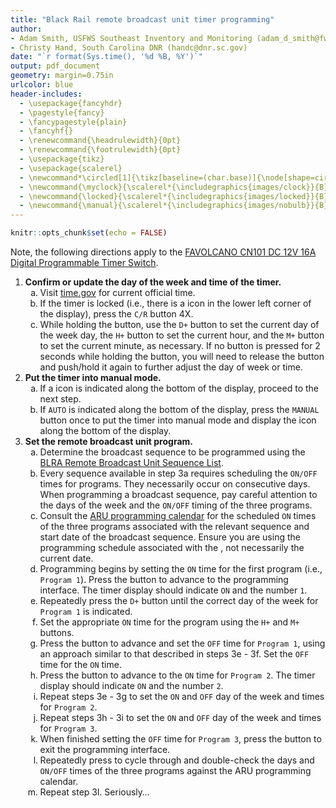 ```yaml
---
title: "Black Rail remote broadcast unit timer programming"
author: 
- Adam Smith, USFWS Southeast Inventory and Monitoring (adam_d_smith@fws.gov)
- Christy Hand, South Carolina DNR (handc@dnr.sc.gov)
date: "`r format(Sys.time(), '%d %B, %Y')`"
output: pdf_document
geometry: margin=0.75in
urlcolor: blue
header-includes:
  - \usepackage{fancyhdr}
  - \pagestyle{fancy}
  - \fancypagestyle{plain}
  - \fancyhf{}
  - \renewcommand{\headrulewidth}{0pt}
  - \renewcommand{\footrulewidth}{0pt}
  - \usepackage{tikz}
  - \usepackage{scalerel}
  - \newcommand*\circled[1]{\tikz[baseline=(char.base)]{\node[shape=circle,draw,inner sep=.35pt] (char) {#1};}}
  - \newcommand{\myclock}{\scalerel*{\includegraphics{images/clock}}{B}}
  - \newcommand{\locked}{\scalerel*{\includegraphics{images/locked}}{B}}
  - \newcommand{\manual}{\scalerel*{\includegraphics{images/nobulb}}{B}}
---
```


```r
knitr::opts_chunk$set(echo = FALSE)
```

\fontsize{12}{14}
\selectfont

Note, the following directions apply to the [FAVOLCANO CN101 DC 12V 16A Digital Programmable Timer Switch](https://www.amazon.com/FAVOLCANO-CN101-Digital-Programmable-Switch/dp/B012FSL2GK).

1. **Confirm or update the day of the week and time of the timer.**
    a. Visit [time.gov](https://time.gov/) for current official time.
    b. If the timer is locked (i.e., there is a \locked{} icon in the lower left corner of the display), press the `C/R` button 4X.
    c. While holding the \myclock{} button, use the `D+` button to set the current day of the week day, the `H+` button to set the current hour, and the `M+` button to set the current minute, as necessary. If no button is pressed for 2 seconds while holding the \myclock{} button, you will need to release the \myclock{} button and push/hold it again to further adjust the day of week or time.
    
1. **Put the timer into manual mode.**
    a. If a \manual{} icon is indicated along the bottom of the display, proceed to the next step.
    b. If `AUTO` is indicated along the bottom of the display, press the `MANUAL` button once to put the timer into manual mode and display the \manual{} icon along the bottom of the display.

1. **Set the remote broadcast unit program.**
    a. Determine the broadcast sequence to be programmed using the [BLRA Remote Broadcast Unit Sequence List](https://docs.google.com/spreadsheets/d/1KYLsfPsZMw3fH8PDqI03tctwRroWYiiYVCUiZZ_uTCg/edit?usp=sharing).
    b. Every sequence available in step 3a requires scheduling the `ON/OFF` times for \underline{three} programs. They \underline{do not} necessarily occur on consecutive days. When programming a broadcast sequence, pay careful attention to the days of the week and the `ON/OFF` timing of the three programs.
    c. Consult the [ARU programming calendar](https://drive.google.com/open?id=1uYrN7_upLw7_05BjhedVMq4-FEvroqcR) for the scheduled `ON` times of the three programs associated with the relevant sequence and start date of the broadcast sequence. Ensure you are using the programming schedule associated with the \underline{start date of the broadcast}, not necessarily the current date.
    d. Programming begins by setting the `ON` time for the first program (i.e., `Program 1`). Press the \circled{P} button to advance to the programming interface. The timer display should indicate `ON` and the number `1`.
    e. Repeatedly press the `D+` button until the correct day of the week for `Program 1` is indicated.
    f. Set the appropriate `ON` time for the program using the `H+` and `M+` buttons.
    g. Press the \circled{P} button to advance and set the `OFF` time for `Program 1`, using an approach similar to that described in steps 3e - 3f. Set the `OFF` time for \underline{13 minutes after} the `ON` time.
    h. Press the \circled{P} button to advance to the `ON` time for `Program 2`. The timer display should indicate `ON` and the number `2`.
    i. Repeat steps 3e - 3g to set the `ON` and `OFF` day of the week and times for `Program 2`.
    j. Repeat steps 3h - 3i to set the `ON` and `OFF` day of the week and times for `Program 3`.
    k. When finished setting the `OFF` time for `Program 3`, press the \myclock{} button to exit the programming interface.
    l. Repeatedly press \circled{P} to cycle through and double-check the days and `ON/OFF` times of the three programs against the ARU programming calendar.
    m. Repeat step 3l. Seriously...